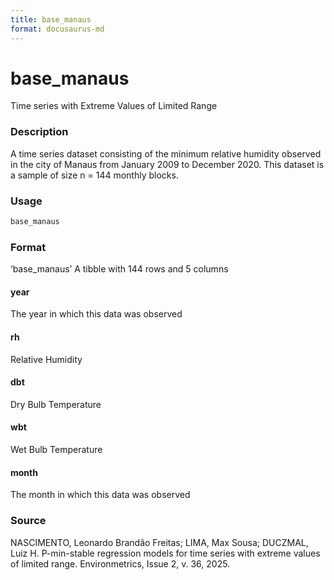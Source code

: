 ```yaml
---
title: base_manaus
format: docusaurus-md
---
```





# base_manaus

Time series with Extreme Values of Limited Range

### Description

A time series dataset consisting of the minimum relative humidity
observed in the city of Manaus from January 2009 to December 2020. This
dataset is a sample of size n = 144 monthly blocks.

### Usage

```r
base_manaus
```

### Format

‘base_manaus’ A tibble with 144 rows and 5 columns

#### year

The year in which this data was observed

#### rh

Relative Humidity

#### dbt

Dry Bulb Temperature

#### wbt

Wet Bulb Temperature

#### month

The month in which this data was observed

### Source

NASCIMENTO, Leonardo Brandão Freitas; LIMA, Max Sousa; DUCZMAL, Luiz H.
P-min-stable regression models for time series with extreme values of
limited range. Environmetrics, Issue 2, v. 36, 2025.
